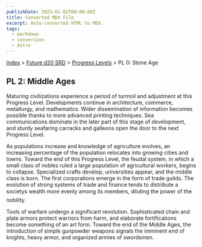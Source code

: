 ```yaml
---
publishDate: 2023-01-02T00:00:00Z
title: Converted MDX File
excerpt: Auto-converted HTML to MDX.
tags:
  - markdown
  - conversion
  - Astro
---
```


[Index](-index) > [Future d20 SRD](future-d20-srd-index) > [Progress Levels](future-d20-srd-progress-levels-index) > PL 0: Stone Age

## PL 2: Middle Ages

Maturing civilizations experience a period of turmoil and adjustment at this Progress Level. Developments continue in architecture, commerce, metallurgy, and mathematics. Wider dissemination of information becomes possible thanks to more advanced printing techniques. Sea communications dominate in the later part of this stage of development, and sturdy seafaring carracks and galleons open the door to the next Progress Level.

As populations increase and knowledge of agriculture evolves, an increasing percentage of the population relocates into growing cities and towns. Toward the end of this Progress Level, the feudal system, in which a small class of nobles ruled a large population of agricultural workers, begins to collapse. Specialized crafts develop, universities appear, and the middle class is born. The first corporations emerge in the form of trade guilds. The evolution of strong systems of trade and finance tends to distribute a societys wealth more evenly among its members, diluting the power of the nobility.

Tools of warfare undergo a significant revolution. Sophisticated chain and plate armors protect warriors from harm, and elaborate fortifications become something of an art form. Toward the end of the Middle Ages, the introduction of simple gunpowder weapons signals the imminent end of knights, heavy armor, and organized armies of swordsmen.
